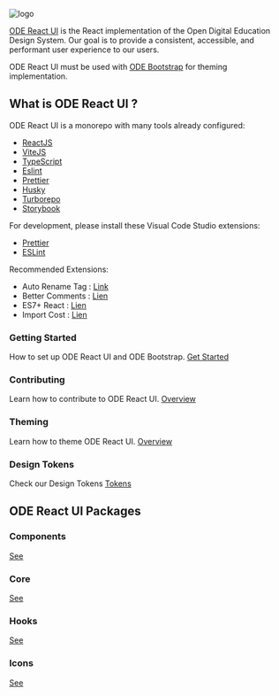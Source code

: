 <Meta title="Introduction/Welcome" />

<style>
  {`
    * {box-sizing: border-box;}
    .card {
        background-color: rgb(255, 255, 255);
        border-radius: 16px;
        border: 2px solid rgb(230, 230, 230);
        display: flex;
        flex-direction: column;
        -webkit-box-pack: justify;
        justify-content: space-between;
        padding: 16px 24px;
        flex: 1 1 40%;
    }
  `}
</style>

![logo](logo.png)

[ODE React UI](https://github.com/opendigitaleducation/ode-react-ui) is the React implementation of the Open Digital Education Design System.
Our goal is to provide a consistent, accessible, and performant user experience to our users.

ODE React UI must be used with [ODE Bootstrap](?path=/docs/introduction-theming--page) for theming implementation.

## What is ODE React UI ?

ODE React UI is a monorepo with many tools already configured:

- [ReactJS](https://beta.reactjs.org/)
- [ViteJS](https://v3.vitejs.dev/guide/)
- [TypeScript](https://www.typescriptlang.org/)
- [Eslint](https://eslint.org/)
- [Prettier](https://prettier.io/)
- [Husky](https://github.com/typicode/husky)
- [Turborepo](https://turbo.build/repo)
- [Storybook](https://storybook.js.org/)

For development, please install these Visual Code Studio extensions:

- [Prettier](https://marketplace.visualstudio.com/items?itemName=esbenp.prettier-vscode)
- [ESLint](https://marketplace.visualstudio.com/items?itemName=dbaeumer.vscode-eslint)

Recommended Extensions:

- Auto Rename Tag : [Link](https://marketplace.visualstudio.com/items?itemName=formulahendry.auto-rename-tag)
- Better Comments : [Lien](https://marketplace.visualstudio.com/items?itemName=aaron-bond.better-comments)
- ES7+ React : [Lien](https://marketplace.visualstudio.com/items?itemName=dsznajder.es7-react-js-snippets)
- Import Cost : [Lien](https://marketplace.visualstudio.com/items?itemName=wix.vscode-import-cost)

<div class="d-flex gap-16 flex-wrap">
  <div class="card">
    <h3>Getting Started</h3>
    How to set up ODE React UI and ODE Bootstrap.
    <a href="?path=/docs/introduction-getting-started--page">Get Started</a>
  </div>
  <div class="card">
    <h3>Contributing</h3>
    Learn how to contribute to ODE React UI.
    <a href="?path=/docs/introduction-contributing-overview--page">Overview</a>
  </div>
  <div class="card">
    <h3>Theming</h3>
    Learn how to theme ODE React UI.
    <a href="?path=/docs/introduction-theming--page">Overview</a>
  </div>
  <div class="card">
    <h3>Design Tokens</h3>
    Check our Design Tokens
    <a href="?path=/docs/design-tokens-colors-common--page">Tokens</a>
  </div>
</div>

## ODE React UI Packages

<div class="d-flex gap-16 flex-wrap">
  <div class="card">
    <h3>Components</h3>
    <a href="?path=/docs/packages-components--page">See</a>
  </div>
  <div class="card">
    <h3>Core</h3>
    <a href="?path=/docs/introduction-getting-started--page">See</a>
  </div>
  <div class="card">
    <h3>Hooks</h3>
    <a href="?path=/docs/packages-hooks--page">See</a>
  </div>
  <div class="card">
    <h3>Icons</h3>
    <a href="?path=/docs/packages-icons--page">See</a>
  </div>
</div>
